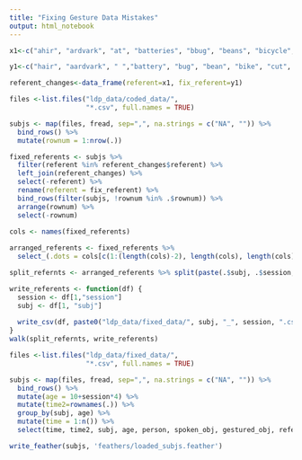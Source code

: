 ```yaml
---
title: "Fixing Gesture Data Mistakes"
output: html_notebook
---
```


```r
x1<-c("ahir", "ardvark", "at", "batteries", "bbug", "beans", "bicycle", "boo", "boo_boo", "brown_page", "butterly", "caker", "CD", "cerea", "chick", "chicken_nugget, french_fry", "chik", "chil", "chld", "chiristmas_tree", "cirle", "digger", "dump_truck", "eg", "fae", "fiit", "fire_engine", "garbgage", "girlg", "grandma", "hild", "hippo", "ice_crema", "jackbot", "jacker", "jack_box", "key, child", "motorcycyle", "mushrooom", "mustach", "noodel", "oowd", "orange)juice", "pajama", "pajams", "peah", "people", "platn", "play_dough", "pocekt", "potty", "rasin", "refriegerator", "scissor", "seleeve", "wc", "yellow_page", "rubber_ruck", "scrw")

y1<-c("hair", "aardvark", " ","battery", "bug", "bean", "bike", "cut", "cut", "page", "butterfly", "cake", "cd", "cereal", "chicken", "chicken_nugget", "chicken", "child", "child", "christmas_tree", "circle", "digger_truck", "dumptruck", "egg", "face", "", "firetruck", "garbage", "girl", "grandmother", "child", "hippopotamus", "ice_cream", "jackpot", "jacket", "jackinthebox", "key", "motorcycle", "mushroom", "mustache", "noodle", "", "orange_juice", "pajamas", "pajamas", "pea", "person", "plate", "playdoh", "pocket", "toilet", "raisin", "refrigerator", "scissors", "sleeve","", "page", "rubber_duck", "screw")

referent_changes<-data_frame(referent=x1, fix_referent=y1)
```

```r
files <-list.files("ldp_data/coded_data/", 
                   "*.csv", full.names = TRUE)

subjs <- map(files, fread, sep=",", na.strings = c("NA", "")) %>%
  bind_rows() %>%
  mutate(rownum = 1:nrow(.))

fixed_referents <- subjs %>%
  filter(referent %in% referent_changes$referent) %>%
  left_join(referent_changes) %>%
  select(-referent) %>%
  rename(referent = fix_referent) %>%
  bind_rows(filter(subjs, !rownum %in% .$rownum)) %>%
  arrange(rownum) %>%
  select(-rownum)
  
cols <- names(fixed_referents) 

arranged_referents <- fixed_referents %>%
  select_(.dots = cols[c(1:(length(cols)-2), length(cols), length(cols)-1) ])

split_refernts <- arranged_referents %>% split(paste(.$subj, .$session, sep = "_"))

write_referents <- function(df) {
  session <- df[1,"session"]
  subj <- df[1, "subj"]
  
  write_csv(df, paste0("ldp_data/fixed_data/", subj, "_", session, ".csv"), na = "")
}
walk(split_refernts, write_referents)

```

```r
files <-list.files("ldp_data/fixed_data/", 
                   "*.csv", full.names = TRUE)

subjs <- map(files, fread, sep=",", na.strings = c("NA", "")) %>%
  bind_rows() %>%
  mutate(age = 10+session*4) %>%
  mutate(time2=rownames(.)) %>%
  group_by(subj, age) %>%
  mutate(time = 1:n()) %>%
  select(time, time2, subj, age, person, spoken_obj, gestured_obj, referent, gloss, chat) 

write_feather(subjs, 'feathers/loaded_subjs.feather')
```


